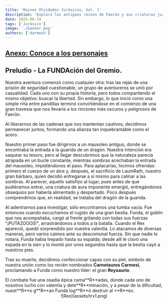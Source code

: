 ```yaml
---
title: 'Reinos Olvidados Jurásicos, Vol. 1'
description: 'Explora los antiguos reinos de Faerún y sus criaturas jurásicas.'
date: 2025-08-19
tags: ['Jurásico']
image: './banner.png'
authors: ['darmesh']
---
```



## <a href="/blog/frj-1/cha">Anexo: Conoce a los personajes</a>

## Preludio - La FUNDAción del Gremio.

Nuestra aventura comenzó como cualquier otra: tras las rejas de una prisión de seguridad cuestionable, un grupo de aventureros se unió por casualidad. Cada uno con su propia historia, pero todos compartiendo el mismo objetivo: buscar la libertad. Sin embargo, lo que inició como una simple riña entre pandillas terminó convirtiéndose en el comienzo de una gran travesía que nos llevaría a los rincones más oscuros y peligrosos de Faerûn.

Al liberarnos de las cadenas que nos mantenían cautivos, decidimos permanecer juntos, formando una alianza tan inquebrantable como el acero.

Nuestro primer paso fue dirigirnos a un mausoleo antiguo, donde se encontraba la entrada a la guarida de un dragón. Nuestra intención era saquear su tesoro, pero al llegar descubrimos que la naturaleza parecía atrapada en un bucle constante, mientras sombras acechaban la entrada del mausoleo, impidiéndonos el paso. Para aplacarlas, hicimos ofrendas: primero el cuerpo de un alce y, después, el sacrificio de LaumRath, nuestro gran bárbaro, quien decidió entregarse a sí mismo para calmar a las sombras. Al parecer, aquello satisfizo al lugar, pues antes de que pudiéramos entrar, una criatura de aura imponente emergió, entregándonos obsequios por haberla alimentado y despertado. Poco después comprendimos que, en realidad, se trataba del dragón de la guarida.  

Al adentrarnos para investigar, sólo encontramos una tumba vacía. Fue entonces cuando escuchamos el rugido de una gran bestia. Funda, el goblin que nos acompañaba, cargó al frente gritando con todas sus fuerzas "¡PUTAZOOOS!", arrastrándonos a todos a la batalla. Cuando el Rex apareció, quedó sorprendido por nuestra valentía. Lo atacamos de diversas maneras, pero varios caímos ante su descomunal fuerza. Sin que nadie lo notara, Funda había trepado hasta su espalda; desde allí le clavó una espada en la sien y lo montó por unos segundos hasta que la bestia cayó a nuestros pies.  

Tras su muerte, decidimos confeccionar capas con su piel, símbolo de nuestra unión como los recién nombrados **Carnotauros Carmesí**, proclamando a Funda como nuestro líder: el gran **Reysaurio**.

<Callout title="Citas de Personaje" variant="aldebaran">
El combate fue una osadía épica cama**R**adas, donde cada uno de nosotros luchó con valentía y dete**R**minación, y a pesar de la dificultad, nuest**R**o g**R**an Funda log**R**ó destruir al **R**ex.
</Callout>

<div style="text-align:center; width:100%; margin:0 auto;">
            ![Rex](assets/trx1.png)
        </div>